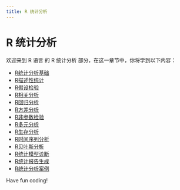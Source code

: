 ```yaml
---
title: R 统计分析
---
```


# R 统计分析

欢迎来到 R 语言 的 R 统计分析 部分，在这一章节中，你将学到以下内容：

- [R统计分析基础](./0-basics-of-statistical-analysis.mdx)
- [R描述性统计](./1-r-descriptive-statistics.mdx)
- [R假设检验](./2-r-hypothesis-testing.mdx)
- [R相关分析](./3-r-correlation-analysis.mdx)
- [R回归分析](./4-r-regression-analysis.mdx)
- [R方差分析](./5-ranova.mdx)
- [R非参数检验](./6-r-nonparametric-test.mdx)
- [R多元分析](./7-multivariate-analysis.mdx)
- [R生存分析](./8-r-survival-analysis.mdx)
- [R时间序列分析](./9-r-time-series-analysis.mdx)
- [R贝叶斯分析](./10-r-bayesian-analysis.mdx)
- [R统计模型诊断](./11-r-statistical-model-diagnostics.mdx)
- [R统计报告生成](./12-r-statistical-report-generation.mdx)
- [R统计分析案例](./13-r-statistical-analysis-case.mdx)

Have fun coding!